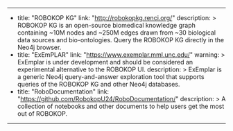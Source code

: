 ---
- title: "ROBOKOP KG"
  link: "http://robokopkg.renci.org/"
  description: >
    ROBOKOP KG is an open-source biomedical knowledge graph 
    containing ~10M nodes and ~250M edges drawn from ~30 
    biological data sources and bio-ontologies. Query the 
    ROBOKOP KG directly in the Neo4j browser.
- title: "ExEmPLAR"
  link: "https://www.exemplar.mml.unc.edu/"
  warning: >
    ExEmplar is under development and should be considered an
    experimental alternative to the ROBOKOP UI.
  description: >
    ExEmplar is a generic Neo4j query-and-answer exploration 
    tool that supports queries of the ROBOKOP KG and other 
    Neo4j databases.
- title: "RoboDocumentation"
  link: "https://github.com/RobokopU24/RoboDocumentation/"
  description: >
    A collection of notebooks and other documents to help 
    users get the most out of ROBOKOP.
---